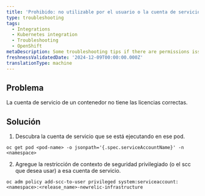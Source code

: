 ```yaml
---
title: 'Prohibido: no utilizable por el usuario o la cuenta de servicio'
type: troubleshooting
tags:
  - Integrations
  - Kubernetes integration
  - Troubleshooting
  - OpenShift
metaDescription: Some troubleshooting tips if there are permissions issues with OpenShift
freshnessValidatedDate: '2024-12-09T00:00:00.000Z'
translationType: machine
---
```


## Problema

La cuenta de servicio de un contenedor no tiene las licencias correctas.

## Solución

1. Descubra la cuenta de servicio que se está ejecutando en ese pod.

```shell
oc get pod <pod-name> -o jsonpath='{.spec.serviceAccountName}' -n <namespace>
```

2. Agregue la restricción de contexto de seguridad privilegiado (o el scc que desea usar) a esa cuenta de servicio.

```shell
oc adm policy add-scc-to-user privileged system:serviceaccount:<namespace>:<release_name>-newrelic-infrastructure
```